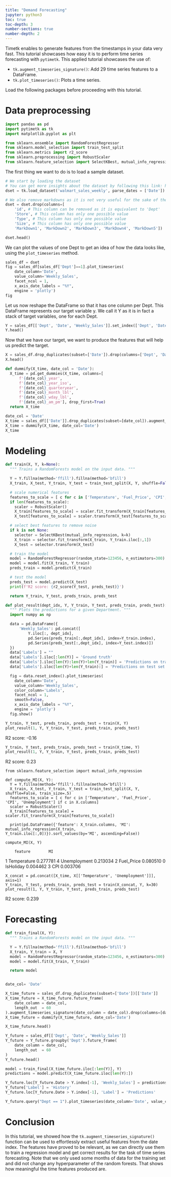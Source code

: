 ```yaml
---
title: "Demand Forecasting"
jupyter: python3
toc: true
toc-depth: 3
number-sections: true
number-depth: 2
---
```


Timetk enables to generate features from the timestamps in your data very fast. This tutorial showcases how easy it is to perform time series forecasting with `pytimetk`. This applied tutorial showcases the use of:

- `tk.augment_timeseries_signature()`: Add 29 time series features to a DataFrame.
- `tk.plot_timeseries()`: Plots a time series.

Load the following packages before proceeding with this tutorial. 

# Data preprocessing

```python
import pandas as pd
import pytimetk as tk
import matplotlib.pyplot as plt

from sklearn.ensemble import RandomForestRegressor
from sklearn.model_selection import train_test_split
from sklearn.metrics import r2_score
from sklearn.preprocessing import RobustScaler
from sklearn.feature_selection import SelectKBest, mutual_info_regression
```

The first thing we want to do is to load a sample dataset.
```python
# We start by loading the dataset
# You can get more insights about the dataset by following this link: https://business-science.github.io/timetk/reference/walmart_sales_weekly.html
dset = tk.load_dataset('walmart_sales_weekly', parse_dates = ['Date'])

# We also remove markdowns as it is not very useful for the sake of the tutorial
dset = dset.drop(columns=[
    'id', # This column can be removed as it is equivalent to 'Dept'
    'Store', # This column has only one possible value
    'Type', # This column has only one possible value
    'Size', # This column has only one possible value
    'MarkDown1', 'MarkDown2', 'MarkDown3', 'MarkDown4', 'MarkDown5'])

dset.head()
```

We can plot the values of one Dept to get an idea of how the data looks like, using the `plot_timeseries` method.
```python
sales_df = dset
fig = sales_df[sales_df['Dept']==1].plot_timeseries(
    date_column='Date',
    value_column='Weekly_Sales',
    facet_ncol = 1,
    x_axis_date_labels = "%Y",
    engine = 'plotly')
fig
```

Let us now reshape the DataFrame so that it has one column per Dept. This DataFrame represents our target variable y. We call it Y as it is in fact a stack of target variables, one for each Dept.
```python
Y = sales_df[['Dept', 'Date', 'Weekly_Sales']].set_index(['Dept', 'Date']).sort_index().unstack(['Dept'])
Y.head()
```

Now that we have our target, we want to produce the features that will help us predict the target. 

```python
X = sales_df.drop_duplicates(subset=['Date']).drop(columns=['Dept', 'Date', 'Weekly_Sales'])
X.head()
```

```python
def dummify(X_time, date_col = 'Date'):
  X_time = pd.get_dummies(X_time, columns=[
      f'{date_col}_year',
      f'{date_col}_year_iso',
      f'{date_col}_quarteryear',
      f'{date_col}_month_lbl',
      f'{date_col}_wday_lbl',
      f'{date_col}_am_pm'], drop_first=True)
  return X_time

date_col = 'Date'
X_time = sales_df[['Date']].drop_duplicates(subset=[date_col]).augment_timeseries_signature(date_column = date_col).drop(columns=[date_col])
X_time = dummify(X_time, date_col='Date')
X_time
```

# Modeling

```python
def train(X, Y, k=None):
  """ Trains a RandomForests model on the input data. """

  Y = Y.fillna(method='ffill').fillna(method='bfill')
  X_train, X_test, Y_train, Y_test = train_test_split(X, Y, shuffle=False, train_size=.5)

  # scale numerical features
  features_to_scale = [ c for c in ['Temperature', 'Fuel_Price', 'CPI', 'Unemployment'] if c in X.columns]
  if len(features_to_scale):
    scaler = RobustScaler()
    X_train[features_to_scale] = scaler.fit_transform(X_train[features_to_scale])
    X_test[features_to_scale] = scaler.transform(X_test[features_to_scale])

  # select best features to remove noise
  if k is not None:
    selector = SelectKBest(mutual_info_regression, k=k)
    X_train = selector.fit_transform(X_train, Y_train.iloc[:,1])
    X_test = selector.transform(X_test)

  # train the model
  model = RandomForestRegressor(random_state=123456, n_estimators=300)
  model = model.fit(X_train, Y_train)
  preds_train = model.predict(X_train)

  # test the model
  preds_test = model.predict(X_test)
  print(f'R2 score: {r2_score(Y_test, preds_test)}')

  return Y_train, Y_test, preds_train, preds_test
```

```python
def plot_result(dept_idx, Y, Y_train, Y_test, preds_train, preds_test):
  """ Plots the predictions for a given Department. """
  import numpy as np

  data = pd.DataFrame({
      'Weekly_Sales': pd.concat([
          Y.iloc[:, dept_idx],
          pd.Series(preds_train[:,dept_idx], index=Y_train.index),
          pd.Series(preds_test[:,dept_idx], index=Y_test.index)])
  })
  data['Labels'] = ""
  data['Labels'].iloc[:len(Y)] = 'Ground truth'
  data['Labels'].iloc[len(Y):len(Y)+len(Y_train)] = 'Predictions on train set'
  data['Labels'].iloc[len(Y)+len(Y_train):] = 'Predictions on test set'

  fig = data.reset_index().plot_timeseries(
    date_column='Date',
    value_column='Weekly_Sales',
    color_column='Labels',
    facet_ncol = 1,
    smooth=False,
    x_axis_date_labels = "%Y",
    engine = 'plotly')
  fig.show()
```

```python
Y_train, Y_test, preds_train, preds_test = train(X, Y)
plot_result(1, Y, Y_train, Y_test, preds_train, preds_test)
```
R2 score: -0.16

```python
Y_train, Y_test, preds_train, preds_test = train(X_time, Y)
plot_result(1, Y, Y_train, Y_test, preds_train, preds_test)
```
R2 score: 0.23

```
from sklearn.feature_selection import mutual_info_regression

def compute_MI(X, Y):
  Y = Y.fillna(method='ffill').fillna(method='bfill')
  X_train, X_test, Y_train, Y_test = train_test_split(X, Y, shuffle=False, train_size=.5)
  features_to_scale = [ c for c in ['Temperature', 'Fuel_Price', 'CPI', 'Unemployment'] if c in X.columns]
  scaler = RobustScaler()
  X_train[features_to_scale] = scaler.fit_transform(X_train[features_to_scale])

  print(pd.DataFrame({'feature': X_train.columns, 'MI': mutual_info_regression(X_train, Y_train.iloc[:,0])}).sort_values(by='MI', ascending=False))

compute_MI(X, Y)
```

        feature        MI
1   Temperature  0.277781
4  Unemployment  0.213034
2    Fuel_Price  0.080510
0     IsHoliday  0.004462
3           CPI  0.003706

```
X_concat = pd.concat([X_time, X[['Temperature', 'Unemployment']]], axis=1)
Y_train, Y_test, preds_train, preds_test = train(X_concat, Y, k=30)
plot_result(1, Y, Y_train, Y_test, preds_train, preds_test)
```

R2 score: 0.239

# Forecasting

```python
def train_final(X, Y):
  """ Trains a RandomForests model on the input data. """

  Y = Y.fillna(method='ffill').fillna(method='bfill')
  X_train, Y_train = X, Y
  model = RandomForestRegressor(random_state=123456, n_estimators=300)
  model = model.fit(X_train, Y_train)

  return model


date_col= 'Date'

X_time_future = sales_df.drop_duplicates(subset=['Date'])[['Date']]
X_time_future = X_time_future.future_frame(
    date_column = date_col,
    length_out  = 60
).augment_timeseries_signature(date_column = date_col).drop(columns=[date_col])
X_time_future = dummify(X_time_future, date_col='Date')

X_time_future.head()
```

```python
Y_future = sales_df[['Dept', 'Date', 'Weekly_Sales']]
Y_future = Y_future.groupby('Dept').future_frame(
    date_column = date_col,
    length_out  = 60
)
Y_future.head()
```

```python
model = train_final(X_time_future.iloc[:len(Y)], Y)
predictions = model.predict(X_time_future.iloc[len(Y):])
```

```python
Y_future.loc[Y_future.Date > Y.index[-1], 'Weekly_Sales'] = predictions.T.ravel()
Y_future['Label'] = 'History'
Y_future.loc[Y_future.Date > Y.index[-1], 'Label'] = 'Predictions'
```

```python
Y_future.query("Dept == 1").plot_timeseries(date_column='Date', value_column='Weekly_Sales', color_column='Label', smooth=False)
```

# Conclusion

In this tutorial, we showed how the `tk.augment_timeseries_signature()` function can be used to effortlessly extract useful features from the date index. The features have proved to be relevant, as we can directly use them to train a regression model and get correct results for the task of time series forecasting. Note that we only used some months of data for the training set and did not change any hyperparameter of the random forests. That shows how meaningful the time features produced are.
